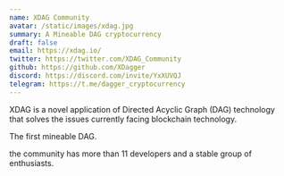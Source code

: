 ```yaml
---
name: XDAG Community
avatar: /static/images/xdag.jpg
summary: A Mineable DAG cryptocurrency
draft: false
email: https://xdag.io/
twitter: https://twitter.com/XDAG_Community
github: https://github.com/XDagger
discord: https://discord.com/invite/YxXUVQJ
telegram: https://t.me/dagger_cryptocurrency
---
```


XDAG is a novel application of Directed Acyclic Graph (DAG) technology that solves the issues currently facing blockchain technology.

The first mineable DAG.

the community has more than 11 developers and a stable group of enthusiasts.